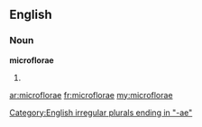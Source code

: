 ==English==

===Noun===
'''microflorae'''

# {{plural of|[[microflora]]}}

[[Category:English irregular plurals ending in "-ae"]]

[[ar:microflorae]]
[[fr:microflorae]]
[[my:microflorae]]